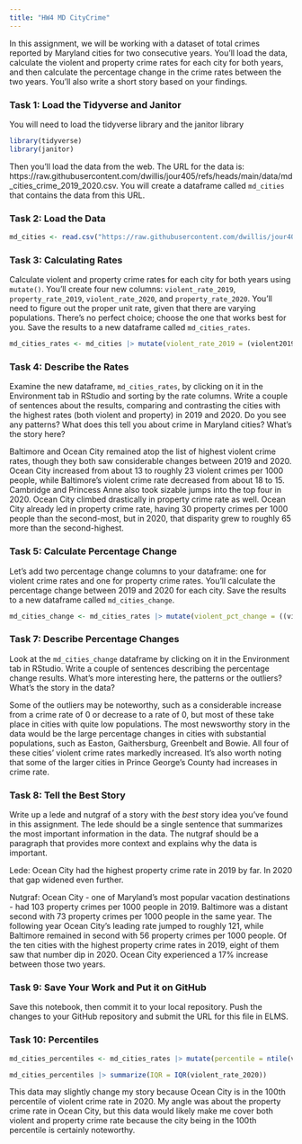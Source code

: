 ```yaml
---
title: "HW4 MD CityCrime"
---
```


In this assignment, we will be working with a dataset of total crimes reported by Maryland cities for two consecutive years. You'll load the data, calculate the violent and property crime rates for each city for both years, and then calculate the percentage change in the crime rates between the two years. You'll also write a short story based on your findings.

### Task 1: Load the Tidyverse and Janitor

You will need to load the tidyverse library and the janitor library

```r
library(tidyverse)
library(janitor)
```

Then you'll load the data from the web. The URL for the data is: https://raw.githubusercontent.com/dwillis/jour405/refs/heads/main/data/md_cities_crime_2019_2020.csv. You will create a dataframe called `md_cities` that contains the data from this URL.

### Task 2: Load the Data

```r
md_cities <- read.csv("https://raw.githubusercontent.com/dwillis/jour405/refs/heads/main/data/md_cities_crime_2019_2020.csv")
```
### Task 3: Calculating Rates

Calculate violent and property crime rates for each city for both years using `mutate()`. You'll create four new columns: `violent_rate_2019`, `property_rate_2019`, `violent_rate_2020`, and `property_rate_2020`. You'll need to figure out the proper unit rate, given that there are varying populations. There's no perfect choice; choose the one that works best for you. Save the results to a new dataframe called `md_cities_rates`.

```r
md_cities_rates <- md_cities |> mutate(violent_rate_2019 = (violent2019/pop2019 * 1000), property_rate_2019 = (property2019/pop2019 * 1000), violent_rate_2020 = (violent2020/pop2020 * 1000), property_rate_2020 = (property2020/pop2020 *1000))
```

### Task 4: Describe the Rates

Examine the new dataframe, `md_cities_rates`, by clicking on it in the Environment tab in RStudio and sorting by the rate columns. Write a couple of sentences about the results, comparing and contrasting the cities with the highest rates (both violent and property) in 2019 and 2020. Do you see any patterns? What does this tell you about crime in Maryland cities? What's the story here?

Baltimore and Ocean City remained atop the list of highest violent crime rates, though they both saw considerable changes between 2019 and 2020. Ocean City increased from about 13 to roughly 23 violent crimes per 1000 people, while Baltimore's violent crime rate decreased from about 18 to 15. Cambridge and Princess Anne also took sizable jumps into the top four in 2020. Ocean City climbed drastically in property crime rate as well. Ocean City already led in property crime rate, having 30 property crimes per 1000 people than the second-most, but in 2020, that disparity grew to roughly 65 more than the second-highest.

### Task 5: Calculate Percentage Change

Let's add two percentage change columns to your dataframe: one for violent crime rates and one for property crime rates. You'll calculate the percentage change between 2019 and 2020 for each city. Save the results to a new dataframe called `md_cities_change`.

```r
md_cities_change <- md_cities_rates |> mutate(violent_pct_change = ((violent_rate_2020 - violent_rate_2019)/violent_rate_2019 * 100), property_pct_change = ((property_rate_2020 - property_rate_2019)/property_rate_2019 * 100))
```

### Task 7: Describe Percentage Changes

Look at the `md_cities_change` dataframe by clicking on it in the Environment tab in RStudio. Write a couple of sentences describing the percentage change results. What's more interesting here, the patterns or the outliers? What's the story in the data?

Some of the outliers may be noteworthy, such as a considerable increase from a crime rate of 0 or decrease to a rate of 0, but most of these take place in cities with quite low populations. The most newsworthy story in the data would be the large percentage changes in cities with substantial populations, such as Easton, Gaithersburg, Greenbelt and Bowie. All four of these cities' violent crime rates markedly increased. It's also worth noting that some of the larger cities in Prince George's County had increases in crime rate.

### Task 8: Tell the Best Story

Write up a lede and nutgraf of a story with the _best_ story idea you've found in this assignment. The lede should be a single sentence that summarizes the most important information in the data. The nutgraf should be a paragraph that provides more context and explains why the data is important.

Lede:
Ocean City had the highest property crime rate in 2019 by far. In 2020 that gap widened even further.

Nutgraf:
Ocean City - one of Maryland's most popular vacation destinations - had 103 property crimes per 1000 people in 2019. Baltimore was a distant second with 73 property crimes per 1000 people in the same year. The following year Ocean City's leading rate jumped to roughly 121, while Baltimore remained in second with 56 property crimes per 1000 people. Of the ten cities with the highest property crime rates in 2019, eight of them saw that number dip in 2020. Ocean City experienced a 17% increase between those two years.

### Task 9: Save Your Work and Put it on GitHub

Save this notebook, then commit it to your local repository. Push the changes to your GitHub repository and submit the URL for this file in ELMS.

### Task 10: Percentiles

```r
md_cities_percentiles <- md_cities_rates |> mutate(percentile = ntile(violent_rate_2020, 100))
```

```r
md_cities_percentiles |> summarize(IQR = IQR(violent_rate_2020))
```

This data may slightly change my story because Ocean City is in the 100th percentile of violent crime rate in 2020. My angle was about the property crime rate in Ocean City, but this data would likely make me cover both violent and property crime rate because the city being in the 100th percentile is certainly noteworthy.
